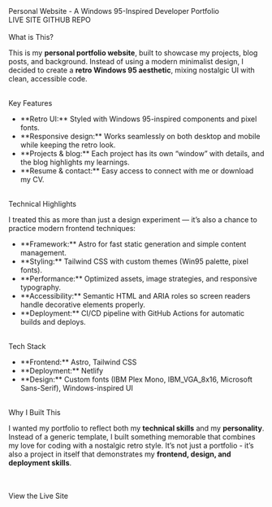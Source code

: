 ---
---


<BaseLayout>
  <span class="text-xl font-semibold">Personal Website - A Windows 95-Inspired Developer Portfolio</span>

<div class="flex gap-2">
  <Link href="https://markmdev.com">LIVE SITE</Link>
  <Link href="https://github.com/markmdev/portfolio">GITHUB REPO</Link>
</div>
<Win95Image
  src={WebsiteImage}
  alt="Personal website screenshot"
  class="w-1/3"
/>
<br />
<span class="text-lg font-semibold">What is This?</span>

This is my **personal portfolio website**, built to showcase my projects, blog posts, and background.
Instead of using a modern minimalist design, I decided to create a **retro Windows 95 aesthetic**, mixing nostalgic UI with clean, accessible code.

<br />
<span class="text-lg font-semibold">Key Features</span>

<ul class="list-disc ml-6">
  <li>
    **Retro UI:** Styled with Windows 95-inspired components and pixel fonts.
  </li>
  <li>
    **Responsive design:** Works seamlessly on both desktop and mobile while
    keeping the retro look.
  </li>
  <li>
    **Projects & blog:** Each project has its own “window” with details, and the
    blog highlights my learnings.
  </li>
  <li>
    **Resume & contact:** Easy access to connect with me or download my CV.
  </li>
</ul>

<br />
<span class="text-lg font-semibold">Technical Highlights</span>

I treated this as more than just a design experiment — it’s also a chance to practice modern frontend techniques:

<ul class="list-disc ml-6">
  <li>
    **Framework:** Astro for fast static generation and simple content
    management.
  </li>
  <li>
    **Styling:** Tailwind CSS with custom themes (Win95 palette, pixel fonts).
  </li>
  <li>
    **Performance:** Optimized assets, image strategies, and responsive
    typography.
  </li>
  <li>
    **Accessibility:** Semantic HTML and ARIA roles so screen readers handle
    decorative elements properly.
  </li>
  <li>
    **Deployment:** CI/CD pipeline with GitHub Actions for automatic builds and
    deploys.
  </li>
</ul>

<br />
<span class="text-lg font-semibold">Tech Stack</span>

<ul class="list-disc ml-6">
  <li>**Frontend:** Astro, Tailwind CSS</li>
  <li>**Deployment:** Netlify</li>
  <li>
    **Design:** Custom fonts (IBM Plex Mono, IBM_VGA_8x16, Microsoft
    Sans-Serif), Windows-inspired UI
  </li>
</ul>

<br />
<span class="text-lg font-semibold">Why I Built This</span>

I wanted my portfolio to reflect both my **technical skills** and my **personality**.
Instead of a generic template, I built something memorable that combines my love for coding with a nostalgic retro style.
It’s not just a portfolio - it’s also a project in itself that demonstrates my **frontend, design, and deployment skills**.

<br />
<br />
<Link href="https://markmdev.com">View the Live Site</Link>

</BaseLayout>
